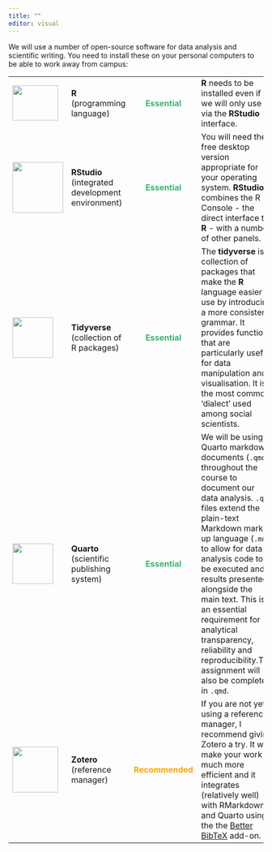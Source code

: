 ```yaml
---
title: ""
editor: visual
---
```


We will use a number of open-source software for data analysis and scientific writing. You need to install these on your personal computers to be able to work away from campus:

+---------------------------------------------------------------------------------------------+--------------------------------------+--------------------------------------------------------------------------------------+----------------------------------------------------------------------------------------------------------------------------------------------------------------------------------------------------------------------------------------------------------------------------------------------------------------------------------------------------------------------------------------------------------------------------+------------------------------------------------------------------------------------------------------------------+
| [![](/files/img/R_logo.png){width="90" height="69"}](https://www.r-project.org/about.html)  | **R**\                               | ```{=html}                                                                           | **R** needs to be installed even if we will only use it via the **RStudio** interface.                                                                                                                                                                                                                                                                                                                                     | [Install the latest version from here](https://cloud.r-project.org/){style="color:MediumSeaGreen"}               |
|                                                                                             | (programming language)               | <p style="color:MediumSeaGreen; font-weight:bold; text-align: center;">Essential</p> |                                                                                                                                                                                                                                                                                                                                                                                                                            |                                                                                                                  |
|                                                                                             |                                      | ```                                                                                  |                                                                                                                                                                                                                                                                                                                                                                                                                            |                                                                                                                  |
+---------------------------------------------------------------------------------------------+--------------------------------------+--------------------------------------------------------------------------------------+----------------------------------------------------------------------------------------------------------------------------------------------------------------------------------------------------------------------------------------------------------------------------------------------------------------------------------------------------------------------------------------------------------------------------+------------------------------------------------------------------------------------------------------------------+
| [![](/files/img/RStudio_logo.png){width="100"}](https://posit.co/download/rstudio-desktop/) | **RStudio**\                         | ```{=html}                                                                           | You will need the free desktop version appropriate for your operating system. **RStudio** combines the R Console - the direct interface to **R** - with a number of other panels.                                                                                                                                                                                                                                          | [Install the latest version from here](https://posit.co/download/rstudio-desktop/){style="color:MediumSeaGreen"} |
|                                                                                             | (integrated development environment) | <p style="color:MediumSeaGreen; font-weight:bold; text-align: center;">Essential</p> |                                                                                                                                                                                                                                                                                                                                                                                                                            |                                                                                                                  |
|                                                                                             |                                      | ```                                                                                  |                                                                                                                                                                                                                                                                                                                                                                                                                            |                                                                                                                  |
+---------------------------------------------------------------------------------------------+--------------------------------------+--------------------------------------------------------------------------------------+----------------------------------------------------------------------------------------------------------------------------------------------------------------------------------------------------------------------------------------------------------------------------------------------------------------------------------------------------------------------------------------------------------------------------+------------------------------------------------------------------------------------------------------------------+
| [![](/files/img/tidyverse_logo.png){width="80"}](https://www.tidyverse.org/)                | **Tidyverse**\                       | ```{=html}                                                                           | The **tidyverse** is a collection of packages that make the **R** language easier to use by introducing a more consistent grammar. It provides functions that are particularly useful for data manipulation and visualisation. It is the most common 'dialect' used among social scientists.                                                                                                                               | Install from within RStudio by executing in the [Console]{.underline}:                                           |
|                                                                                             | (collection of R packages)           | <p style="color:MediumSeaGreen; font-weight:bold; text-align: center;">Essential</p> |                                                                                                                                                                                                                                                                                                                                                                                                                            |                                                                                                                  |
|                                                                                             |                                      | ```                                                                                  |                                                                                                                                                                                                                                                                                                                                                                                                                            | ``` r                                                                                                            |
|                                                                                             |                                      |                                                                                      |                                                                                                                                                                                                                                                                                                                                                                                                                            | install.packages("tidyverse")                                                                                    |
|                                                                                             |                                      |                                                                                      |                                                                                                                                                                                                                                                                                                                                                                                                                            | ```                                                                                                              |
+---------------------------------------------------------------------------------------------+--------------------------------------+--------------------------------------------------------------------------------------+----------------------------------------------------------------------------------------------------------------------------------------------------------------------------------------------------------------------------------------------------------------------------------------------------------------------------------------------------------------------------------------------------------------------------+------------------------------------------------------------------------------------------------------------------+
| [![](/files/img/quartologo.png){width="80"}](https://quarto.org/)                           | **Quarto**\                          | ```{=html}                                                                           | We will be using Quarto markdown documents (`.qmd`) throughout the course to document our data analysis. `.qmd` files extend the plain-text Markdown mark-up language (`.md`) to allow for data analysis code to be executed and results presented alongside the main text. This is an essential requirement for analytical transparency, reliability and reproducibility.The assignment will also be completed in `.qmd`. | Included by default in the latest RStudio release; no need to install separately.\                               |
|                                                                                             | (scientific publishing system)       | <p style="color:MediumSeaGreen; font-weight:bold; text-align: center;">Essential</p> |                                                                                                                                                                                                                                                                                                                                                                                                                            | You can check your installation by executing in the RStudio [Terminal]{.underline} :                             |
|                                                                                             |                                      | ```                                                                                  |                                                                                                                                                                                                                                                                                                                                                                                                                            |                                                                                                                  |
|                                                                                             |                                      |                                                                                      |                                                                                                                                                                                                                                                                                                                                                                                                                            | ``` r                                                                                                            |
|                                                                                             |                                      |                                                                                      |                                                                                                                                                                                                                                                                                                                                                                                                                            | quarto check                                                                                                     |
|                                                                                             |                                      |                                                                                      |                                                                                                                                                                                                                                                                                                                                                                                                                            | ```                                                                                                              |
+---------------------------------------------------------------------------------------------+--------------------------------------+--------------------------------------------------------------------------------------+----------------------------------------------------------------------------------------------------------------------------------------------------------------------------------------------------------------------------------------------------------------------------------------------------------------------------------------------------------------------------------------------------------------------------+------------------------------------------------------------------------------------------------------------------+
| [![](/files/img/zotero_logo.png){width="90"}](https://www.zotero.org/)                      | **Zotero**\                          | ```{=html}                                                                           | If you are not yet using a reference manager, I recommend giving Zotero a try. It will make your work much more efficient and it integrates (relatively well) with RMarkdown and Quarto using the the [Better BibTeX](https://retorque.re/zotero-better-bibtex/installation/) add-on.                                                                                                                                      | [Install the latest version and add-ons from here](https://www.zotero.org/download/){style="color: Orange"}      |
|                                                                                             | (reference manager)                  | <p style="color:Orange; font-weight:bold; text-align: center;">Recommended</p>       |                                                                                                                                                                                                                                                                                                                                                                                                                            |                                                                                                                  |
|                                                                                             |                                      | ```                                                                                  |                                                                                                                                                                                                                                                                                                                                                                                                                            |                                                                                                                  |
+---------------------------------------------------------------------------------------------+--------------------------------------+--------------------------------------------------------------------------------------+----------------------------------------------------------------------------------------------------------------------------------------------------------------------------------------------------------------------------------------------------------------------------------------------------------------------------------------------------------------------------------------------------------------------------+------------------------------------------------------------------------------------------------------------------+
